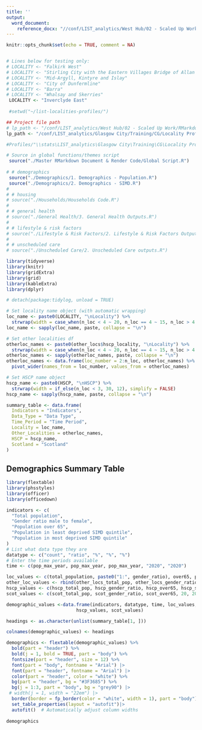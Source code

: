 ```yaml
---
title: ''
output: 
  word_document:
    reference_docx: "//conf/LIST_analytics/West Hub/02 - Scaled Up Work/RMarkdown/Locality Profiles/Summary Table/ST_ref_doc.docx"
---
```


```r
knitr::opts_chunk$set(echo = TRUE, comment = NA)


# Lines below for testing only:
# LOCALITY <- "Falkirk West"
# LOCALITY <- "Stirling City with the Eastern Villages Bridge of Allan and Dunblane"
# LOCALITY <- "Mid-Argyll, Kintyre and Islay"
# LOCALITY <- "City of Dunfermline"
# LOCALITY <- "Barra"
# LOCALITY <- "Whalsay and Skerries"
 LOCALITY <- "Inverclyde East"
 
 #setwd("~/list-localities-profiles/")

## Project file path
# lp_path <- "/conf/LIST_analytics/West Hub/02 - Scaled Up Work/RMarkdown/Locality Profiles/"
lp_path <- "/conf/LIST_analytics/Glasgow City/Training/CG/Locality Profiles/2024 Summary Table Project/list-localities-profiles/"

#Profiles/"\\stats\LIST_analytics\Glasgow City\Training\CG\Locality Profiles\2024 Summary Table #Project\list-localities-profiles\Summary Table

# Source in global functions/themes script
 source("./Master RMarkdown Document & Render Code/Global Script.R")
 
# # demographics
 source("./Demographics/1. Demographics - Population.R")
 source("./Demographics/2. Demographics - SIMD.R")
#
# # housing
# source("./Households/Households Code.R")
#
# # general health
# source("./General Health/3. General Health Outputs.R")
#
# # lifestyle & risk factors
# source("./Lifestyle & Risk Factors/2. Lifestyle & Risk Factors Outputs.R")
#
# # unscheduled care
# source("./Unscheduled Care/2. Unscheduled Care outputs.R")

library(tidyverse)
library(knitr)
library(gridExtra)
library(grid)
library(kableExtra)
library(dplyr)

# detach(package:tidylog, unload = TRUE)
```


```r
# Set locality name object (with automatic wrapping)
loc_name <- paste0(LOCALITY, "\nLocality") %>%
  strwrap(width = case_when(n_loc < 4 ~ 20, n_loc == 4 ~ 15, n_loc > 4 ~ 8), simplify = FALSE)
loc_name <- sapply(loc_name, paste, collapse = "\n")

# Set other localities df
otherloc_names <- paste0(other_locs$hscp_locality, "\nLocality") %>%
  strwrap(width = case_when(n_loc < 4 ~ 20, n_loc == 4 ~ 15, n_loc > 4 ~ 8), simplify = FALSE)
otherloc_names <- sapply(otherloc_names, paste, collapse = "\n")
otherloc_names <- data.frame(loc_number = 2:n_loc, otherloc_names) %>%
  pivot_wider(names_from = loc_number, values_from = otherloc_names)

# Set HSCP name object
hscp_name <- paste0(HSCP, "\nHSCP") %>%
  strwrap(width = if_else(n_loc < 3, 30, 12), simplify = FALSE)
hscp_name <- sapply(hscp_name, paste, collapse = "\n")

summary_table <- data.frame(
  Indicators = "Indicators",
  Data_Type = "Data Type",
  Time_Period = "Time Period",
  Locality = loc_name,
  Other_Localities = otherloc_names,
  HSCP = hscp_name,
  Scotland = "Scotland"
)

```

## Demographics Summary Table

```r
library(flextable)
library(phsstyles)
library(officer)
library(officedown)

indicators <- c(
  "Total population",
  "Gender ratio male to female",
  "Population over 65",
  "Population in least deprived SIMD quintile",
  "Population in most deprived SIMD quintile"
)
# List what data type they are
datatype <- c("count", "ratio", "%", "%", "%")
# Enter the time periods available
time <- c(pop_max_year, pop_max_year, pop_max_year, "2020", "2020")

loc_values <- c(total_population, paste0("1:", gender_ratio), over65, perc_top_quintile, perc_bottom_quintile)
other_loc_values <- rbind(other_locs_total_pop, other_locs_gender_ratio, other_locs_over65, other_locs_simd)
hscp_values <- c(hscp_total_pop, hscp_gender_ratio, hscp_over65, hscp_simd_top, hscp_simd_bottom)
scot_values <- c(scot_total_pop, scot_gender_ratio, scot_over65, 20, 20)

demographic_values <-data.frame(indicators, datatype, time, loc_values, other_loc_values,
                          hscp_values, scot_values)

headings <- as.character(unlist(summary_table[1, ]))

colnames(demographic_values) <- headings

demographics <- flextable(demographic_values) %>%
  bold(part = "header") %>%
  bold(j = 1, bold = TRUE, part = "body") %>%
  fontsize(part = "header", size = 12) %>%
  font(part = "body", fontname = "Arial") |>
  font(part = "header", fontname = "Arial") |> 
  color(part = "header", color = "white") %>%
  bg(part = "header", bg = "#3F3685") %>%
  bg(j = 1:3, part = "body", bg = "grey90") |>
 # width(j = 1, width = "22em") |> 
  border(border = fp_border(color = "white", width = 1), part = "body") |> 
  set_table_properties(layout = "autofit")|> 
  autofit()  # Automatically adjust column widths
  
demographics

```